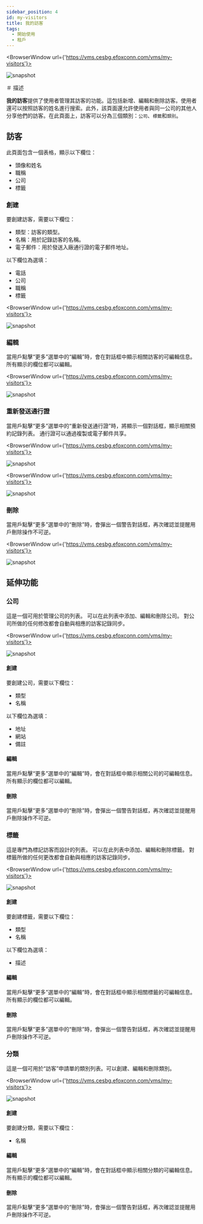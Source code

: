 ---
sidebar_position: 4
id: my-visitors
title: 我的訪客
tags:
  - 開始使用
  - 租戶
---


<BrowserWindow url={'https://vms.cesbg.efoxconn.com/vms/my-visitors'}>

![snapshot](../assets/vms/vms-my-visitors-zh-hant.png)

</BrowserWindow>

＃ 描述

**我的訪客**提供了使用者管理其訪客的功能。這包括新增、編輯和刪除訪客。使用者還可以按照訪客的姓名進行搜索。此外，該頁面還允許使用者與同一公司的其他人分享他們的訪客。在此頁面上，訪客可以分為三個類別：`公司`、`標籤`和`類別`。

## 訪客

此頁面包含一個表格，顯示以下欄位：

- 頭像和姓名
- 職稱
- 公司
- 標籤

### 創建

要創建訪客，需要以下欄位：

- 類型：訪客的類型。
- 名稱：用於記錄訪客的名稱。
- 電子郵件：用於發送入廠通行證的電子郵件地址。

以下欄位為選填：

- 電話
- 公司
- 職稱
- 標籤

<BrowserWindow url={'https://vms.cesbg.efoxconn.com/vms/my-visitors'}>

![snapshot](../assets/vms/vms-create-visitor-zh-hant.png)

</BrowserWindow>

### 編輯

當用戶點擊“更多”選單中的“編輯”時，會在對話框中顯示相關訪客的可編輯信息。 所有顯示的欄位都可以編輯。

<BrowserWindow url={'https://vms.cesbg.efoxconn.com/vms/my-visitors'}>

![snapshot](../assets/vms/vms-edit-visitor-zh-hant.png)

</BrowserWindow>

### 重新發送通行證

當用戶點擊“更多”選單中的“重新發送通行證”時，將顯示一個對話框，顯示相關預約記錄列表。 通行證可以通過複製或電子郵件共享。

<BrowserWindow url={'https://vms.cesbg.efoxconn.com/vms/my-visitors'}>

![snapshot](../assets/vms/vms-visitor-resend-pass-zh-hant.png)

</BrowserWindow>

<BrowserWindow url={'https://vms.cesbg.efoxconn.com/vms/my-visitors'}>

![snapshot](../assets/vms/vms-visitor-pass-zh-hant.png)

</BrowserWindow>

### 刪除

當用戶點擊“更多”選單中的“刪除”時，會彈出一個警告對話框，再次確認並提醒用戶刪除操作不可逆。

<BrowserWindow url={'https://vms.cesbg.efoxconn.com/vms/my-visitors'}>

![snapshot](../assets/vms/vms-delete-visitor-zh-hant.png)

</BrowserWindow>

## 延伸功能

### 公司

這是一個可用於管理公司的列表。 可以在此列表中添加、編輯和刪除公司。 對公司所做的任何修改都會自動與相應的訪客記錄同步。

<BrowserWindow url={'https://vms.cesbg.efoxconn.com/vms/my-visitors'}>

![snapshot](../assets/vms/vms-visitor-companies-zh-hant.png)

</BrowserWindow>

#### 創建

要創建公司，需要以下欄位：

- 類型
- 名稱

以下欄位為選填：

- 地址
- 網站
- 備註

#### 編輯

當用戶點擊“更多”選單中的“編輯”時，會在對話框中顯示相關公司的可編輯信息。 所有顯示的欄位都可以編輯。

#### 刪除

當用戶點擊“更多”選單中的“刪除”時，會彈出一個警告對話框，再次確認並提醒用戶刪除操作不可逆。

### 標籤

這是專門為標記訪客而設計的列表。 可以在此列表中添加、編輯和刪除標籤。 對標籤所做的任何更改都會自動與相應的訪客記錄同步。

<BrowserWindow url={'https://vms.cesbg.efoxconn.com/vms/my-visitors'}>

![snapshot](../assets/vms/vms-visitor-tags-zh-hant.png)

</BrowserWindow>

#### 創建

要創建標籤，需要以下欄位：

- 類型
- 名稱

以下欄位為選填：

- 描述

#### 編輯

當用戶點擊“更多”選單中的“編輯”時，會在對話框中顯示相關標籤的可編輯信息。 所有顯示的欄位都可以編輯。

#### 刪除

當用戶點擊“更多”選單中的“刪除”時，會彈出一個警告對話框，再次確認並提醒用戶刪除操作不可逆。

### 分類

這是一個可用於“訪客”申請單的類別列表。可以創建、編輯和刪除類別。

<BrowserWindow url={'https://vms.cesbg.efoxconn.com/vms/my-visitors'}>

![snapshot](../assets/vms/vms-visitor-categories-zh-hant.png)

</BrowserWindow>

#### 創建

要創建分類，需要以下欄位：

- 名稱

#### 編輯

當用戶點擊“更多”選單中的“編輯”時，會在對話框中顯示相關分類的可編輯信息。 所有顯示的欄位都可以編輯。

#### 刪除

當用戶點擊“更多”選單中的“刪除”時，會彈出一個警告對話框，再次確認並提醒用戶刪除操作不可逆。
